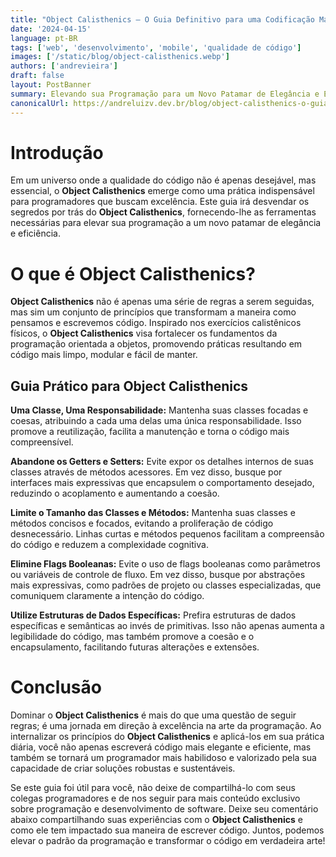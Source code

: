 ```yaml
---
title: "Object Calisthenics — O Guia Definitivo para uma Codificação Mais Elegante"
date: '2024-04-15'
language: pt-BR
tags: ['web', 'desenvolvimento', 'mobile', 'qualidade de código']
images: ['/static/blog/object-calisthenics.webp']
authors: ['andrevieira']
draft: false
layout: PostBanner
summary: Elevando sua Programação para um Novo Patamar de Elegância e Eficiência.
canonicalUrl: https://andreluizv.dev.br/blog/object-calisthenics-o-guia-definitivo-para-uma-codificação-mais-elegante
---
```


# Introdução
Em um universo onde a qualidade do código não é apenas desejável, mas essencial, o **Object Calisthenics** emerge como uma prática indispensável para programadores que buscam excelência. Este guia irá desvendar os segredos por trás do **Object Calisthenics**, fornecendo-lhe as ferramentas necessárias para elevar sua programação a um novo patamar de elegância e eficiência.

# O que é Object Calisthenics?
**Object Calisthenics** não é apenas uma série de regras a serem seguidas, mas sim um conjunto de princípios que transformam a maneira como pensamos e escrevemos código. Inspirado nos exercícios calistênicos físicos, o **Object Calisthenics** visa fortalecer os fundamentos da programação orientada a objetos, promovendo práticas resultando em código mais limpo, modular e fácil de manter.

## Guia Prático para Object Calisthenics
**Uma Classe, Uma Responsabilidade:** Mantenha suas classes focadas e coesas, atribuindo a cada uma delas uma única responsabilidade. Isso promove a reutilização, facilita a manutenção e torna o código mais compreensível.

**Abandone os Getters e Setters:** Evite expor os detalhes internos de suas classes através de métodos acessores. Em vez disso, busque por interfaces mais expressivas que encapsulem o comportamento desejado, reduzindo o acoplamento e aumentando a coesão.

**Limite o Tamanho das Classes e Métodos:** Mantenha suas classes e métodos concisos e focados, evitando a proliferação de código desnecessário. Linhas curtas e métodos pequenos facilitam a compreensão do código e reduzem a complexidade cognitiva.

**Elimine Flags Booleanas:** Evite o uso de flags booleanas como parâmetros ou variáveis de controle de fluxo. Em vez disso, busque por abstrações mais expressivas, como padrões de projeto ou classes especializadas, que comuniquem claramente a intenção do código.

**Utilize Estruturas de Dados Específicas:** Prefira estruturas de dados específicas e semânticas ao invés de primitivas. Isso não apenas aumenta a legibilidade do código, mas também promove a coesão e o encapsulamento, facilitando futuras alterações e extensões.

# Conclusão
Dominar o **Object Calisthenics** é mais do que uma questão de seguir regras; é uma jornada em direção à excelência na arte da programação. Ao internalizar os princípios do **Object Calisthenics** e aplicá-los em sua prática diária, você não apenas escreverá código mais elegante e eficiente, mas também se tornará um programador mais habilidoso e valorizado pela sua capacidade de criar soluções robustas e sustentáveis.

Se este guia foi útil para você, não deixe de compartilhá-lo com seus colegas programadores e de nos seguir para mais conteúdo exclusivo sobre programação e desenvolvimento de software. Deixe seu comentário abaixo compartilhando suas experiências com o **Object Calisthenics** e como ele tem impactado sua maneira de escrever código. Juntos, podemos elevar o padrão da programação e transformar o código em verdadeira arte!